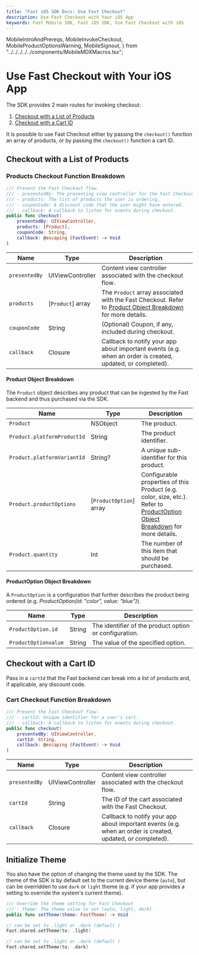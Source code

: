 ```yaml
---
title: "Fast iOS SDK Docs: Use Fast Checkout"
description: Use Fast Checkout with Your iOS App
keywords: Fast Mobile SDK, Fast iOS SDK, Use Fast Checkout with iOS
---
```


  MobileIntroAndPrereqs,
  MobileInvokeCheckout,
  MobileProductOptionsWarning,
  MobileSignout,
} from "../../../../../components/MobileMDXMacros.tsx";


# Use Fast Checkout with Your iOS App

<MobileInvokeCheckout
  sdkModuleName="FastCheckout"
  actionType="handler"
  actionName="FastCheckoutButton"
/>

The SDK provides 2 main routes for invoking checkout:

1. [Checkout with a List of Products](#checkout-with-a-list-of-products)
2. [Checkout with a Cart ID](#checkout-with-a-cart-id)

It is possible to use Fast Checkout either by passing the `checkout()` function an array of products, or by passing the `checkout()` function a cart ID.

## Checkout with a List of Products

### Products Checkout Function Breakdown

```swift
/// Present the Fast Checkout flow.
/// - presentedBy: The presenting view controller for the Fast Checkout flow.
/// - products: The list of products the user is ordering,
/// - couponCode: A discount code that the user might have entered.
/// - callback: A callback to listen for events during checkout.
public func checkout(
	presentedBy: UIViewController,
	products: [Product],
	couponCode: String,
	callback: @escaping (FastEvent) -> Void
)
```

| Name          | Type              | Description                                                                                                                             |
| ------------- | ----------------- | --------------------------------------------------------------------------------------------------------------------------------------- |
| `presentedBy` | UIViewController  | Content view controller associated with the checkout flow.                                                                              |
| `products`    | [`Product`] array | The `Product` array associated with the Fast Checkout. Refer to [Product Object Breakdown](#product-object-breakdown) for more details. |
| `couponCode`  | String            | (Optional) Coupon, if any, included during checkout.                                                                                    |
| `callback`    | Closure           | Callback to notify your app about important events (e.g. when an order is created, updated, or completed).                              |

#### Product Object Breakdown

The `Product` object describes any product that can be ingested by the Fast backend and thus purchased via the SDK.

| Name                        | Type                    | Description                                                                                                                                                    |
| --------------------------- | ----------------------- | -------------------------------------------------------------------------------------------------------------------------------------------------------------- |
| `Product`                   | NSObject                | The product.                                                                                                                                                   |
| `Product.platformProductId` | String                  | The product identifier.                                                                                                                                        |
| `Product.platformVariantId` | String?                 | A unique sub-identifier for this product.                                                                                                                      |
| `Product.productOptions`    | [`ProductOption`] array | Configurable properties of this Product (e.g. color, size, etc.). Refer to [ProductOption Object Breakdown](#productoption-object-breakdown) for more details. |
| `Product.quantity`          | Int                     | The number of this item that should be purchased.                                                                                                              |

#### ProductOption Object Breakdown

<MobileProductOptionsWarning sdkFullName="Fast iOS SDK" />

A `ProductOption` is a configuration that further describes the product being ordered (e.g. _ProductOption(id: "color", value: "blue")_).

| Name                 | Type   | Description                                            |
| -------------------- | ------ | ------------------------------------------------------ |
| `ProductOption.id`   | String | The identifier of the product option or configuration. |
| `ProductOptionvalue` | String | The value of the specified option.                     |

## Checkout with a Cart ID

Pass in a `cartId` that the Fast backend can break into a list of products and, if applicable, any discount code.

### Cart Checkout Function Breakdown

```swift
/// Present the Fast Checkout flow.
/// - cartId: Unique identifier for a user's cart.
/// - callback: A callback to listen for events during checkout.
public func checkout(
	presentedBy: UIViewController,
	cartId: String,
	callback: @escaping (FastEvent) -> Void
)
```

| Name          | Type             | Description                                                                                                |
| ------------- | ---------------- | ---------------------------------------------------------------------------------------------------------- |
| `presentedBy` | UIViewController | Content view controller associated with the checkout flow.                                                 |
| `cartId`      | String           | The ID of the cart associated with the Fast Checkout.                                                      |
| `callback`    | Closure          | Callback to notify your app about important events (e.g. when an order is created, updated, or completed). |

## Initialize Theme

You also have the option of changing the theme used by the SDK. The theme of the SDK is by default set to the current device theme (`auto`), but can be overridden to use `dark` or `light` theme (e.g. if your app provides a setting to override the system's current theme).

```swift setTheme()
/// Override the theme setting for Fast Checkout
/// - theme: The theme value to set (auto, light, dark)
public func setTheme(theme: FastTheme) -> Void
```

```swift set light theme
// can be set to .light or .dark (default )
Fast.shared.setTheme(to: .light)
```

```swift set dark theme
// can be set to .light or .dark (default )
Fast.shared.setTheme(to: .dark)
```
